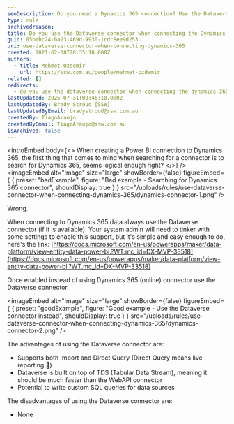 ```yaml
---
seoDescription: Do you need a Dynamics 365 connection? Use the Dataverse connector to unlock faster and more customizable reporting.
type: rule
archivedreason:
title: Do you use the Dataverse connector when connecting the Dynamics 365?
guid: 05bebc24-ba23-469d-9930-1cdc8ee9d253
uri: use-dataverse-connector-when-connecting-dynamics-365
created: 2021-02-08T20:35:18.000Z
authors:
  - title: Mehmet Ozdemir
    url: https://ssw.com.au/people/mehmet-ozdemir
related: []
redirects:
  - do-you-use-the-dataverse-connector-when-connecting-the-dynamics-365
lastUpdated: 2025-07-31T00:46:18.000Z
lastUpdatedBy: Brady Stroud [SSW]
lastUpdatedByEmail: bradystroud@ssw.com.au
createdBy: TiagoAraujo
createdByEmail: TiagoAraujo@ssw.com.au
isArchived: false
---
```


<introEmbed
  body={<>
When creating a Power BI connection to Dynamics 365, the first thing that comes to mind when searching for a connector is to search for Dynamics 365, seems logical enough right?
  </>}
/>
<imageEmbed
  alt="Image"
  size="large"
  showBorder={false}
  figureEmbed={ {
    preset: "badExample",
    figure: "Bad example - Searching for Dynamics 365 connector",
    shouldDisplay: true
  } }
  src="/uploads/rules/use-dataverse-connector-when-connecting-dynamics-365/dynamics-connector-1.png"
/>

Wrong.

When connecting to Dynamics 365 data always use the Dataverse connector (if it is available). Your system admin will need to tinker with some settings to enable this support, but it's simple and easy enough to do, here's the link: [https://docs.microsoft.com/en-us/powerapps/maker/data-platform/view-entity-data-power-bi.?WT.mc_id=DX-MVP-33518](https://docs.microsoft.com/en-us/powerapps/maker/data-platform/view-entity-data-power-bi.?WT.mc_id=DX-MVP-33518)

Once enabled instead of using Dynamics 365 (online) connector use the Dataverse connector.

<imageEmbed
  alt="Image"
  size="large"
  showBorder={false}
  figureEmbed={ {
    preset: "goodExample",
    figure: "Good example - Use the Dataverse connector instead",
    shouldDisplay: true
  } }
  src="/uploads/rules/use-dataverse-connector-when-connecting-dynamics-365/dynamics-connector-2.png"
/>

The advantages of using the Dataverse connector are:

* Supports both Import and Direct Query (Direct Query means live reporting 🙂)
* Dataverse is built on top of TDS (Tabular Data Stream), meaning it should be much faster than the WebAPI connector
* Potential to write custom SQL queries for data sources

The disadvantages of using the Dataverse connector are:

* None
